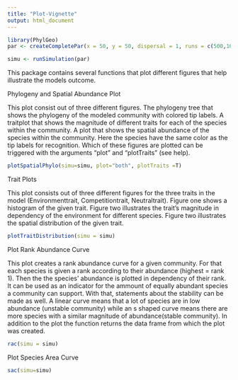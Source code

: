```yaml
---
title: "Plot-Vignette"
output: html_document
---
```

```r
library(PhylGeo)
par <- createCompletePar(x = 50, y = 50, dispersal = 1, runs = c(500,1000), density = 1, environment = 0.5, specRate = 1)

simu <- runSimulation(par)

```
This package contains several functions that plot different figures that help illustrate the models outcome.





Phylogeny and Spatial Abundance Plot

This plot consist out of three different figures. The phylogeny tree that shows the phylogeny of the modeled community with colored tip labels. A traitplot that shows the magnitude of different traits for each of the species within the community. A plot that shows the spatial abundance of the species within the community. Here the species have the same color as the tip labels for recognition. Which of these figures are plotted can be triggered with the arguments "plot" and "plotTraits" (see help).
```r
plotSpatialPhylo(simu=simu, plot="both", plotTraits =T)
```

Trait Plots

This plot consists out of three different figures for the three traits in the model (Environmenttrait, Competitiontrait, Neutraltrait). Figure one shows a histogram of the given trait. Figure two illustrates the trait's magnitude in dependency of the environment for different species. Figure two illustrates the spatial distribution of the given trait.

```r
plotTraitDistribution(simu = simu)
```

Plot Rank Abundance Curve

This plot creates a rank abundance curve for a given community. For that each species is given a rank according to their abundance (highest = rank 1). Then the the species' abundance is plotted in dependency of their rank. It can be used as an indicator for the ammount of equally abundant species a community can support. With that, statements about the stability can be made as well. A linear curve means that a lot of species are in low abundance (unstable community) while an s shaped curve means there are more species with a similar magnitude of abundance(stable community). In addition to the plot the function returns the data frame from which the plot was created.

```r
rac(simu = simu)
```

Plot Species Area Curve

```r
sac(simu=simu)
```

